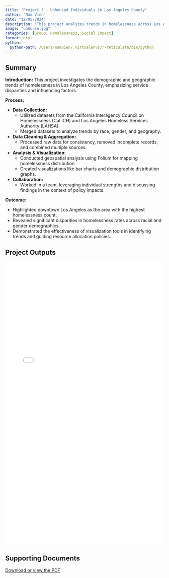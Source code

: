 ```yaml
---
title: "Project 3 - Unhoused Individuals in Los Angeles County"
author: "Nam Vien"
date: "12/05/2024"
description: "This project analyzes trends in homelessness across Los Angeles neighborhoods from 2017 to 2022, focusing on disparities by demographics and resource allocation."
image: "unhouse.jpg"
categories: [Group, Homelessness, Social Impact]
format: html
python:
  python-path: /Users/namvien/.virtualenvs/r-reticulate/bin/python
---
```


## Summary

**Introduction:**
This project investigates the demographic and geographic trends of homelessness in Los Angeles County, emphasizing service disparities and influencing factors.

**Process:**

- **Data Collection:**
  - Utilized datasets from the California Interagency Council on Homelessness (Cal ICH) and Los Angeles Homeless Services Authority (LAHSA).
  - Merged datasets to analyze trends by race, gender, and geography.
- **Data Cleaning & Aggregation:**
  - Processed raw data for consistency, removed incomplete records, and combined multiple sources.
- **Analysis & Visualization:**
  - Conducted geospatial analysis using Folium for mapping homelessness distribution.
  - Created visualizations like bar charts and demographic distribution graphs.
- **Collaboration:**
  - Worked in a team, leveraging individual strengths and discussing findings in the context of policy impacts.

**Outcome:**

- Highlighted downtown Los Angeles as the area with the highest homelessness count.  
- Revealed significant disparities in homelessness rates across racial and gender demographics.  
- Demonstrated the effectiveness of visualization tools in identifying trends and guiding resource allocation policies.

## Project Outputs

<iframe src="UnhouseLA.html" width="100%" height="900" style="border:none;"></iframe>

## Supporting Documents

[Download or view the PDF](Unhoused Group Presentation.pdf){target="_blank"}